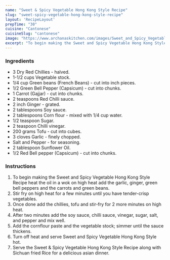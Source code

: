---
name: "Sweet & Spicy Vegetable Hong Kong Style Recipe"
slug: "sweet-spicy-vegetable-hong-kong-style-recipe"
layout: 'RecipeLayout'
prepTime: "30"
cuisine: "Cantonese"
cuisineSlug: "cantonese"
image: "https://www.archanaskitchen.com/images/Sweet_and_Spicy_Vegetable_Hong_Kong_Style_Recipe-1.jpg"
excerpt: "To begin making the Sweet and Spicy Vegetable Hong Kong Style Recipe heat the oil in a wok on high heat add the garlic, ginger, green bell peppers and the carrots and green beans"
---

### Ingredients

- 3 Dry Red Chillies - halved.
- 1-1/2 cups Vegetable stock.
- 1/4 cup Green beans (French Beans) - cut into inch pieces.
- 1/2 Green Bell Pepper (Capsicum) - cut into chunks.
- 1 Carrot (Gajjar) - cut into chunks.
- 2 teaspoons Red Chilli sauce.
- 2 inch Ginger - grated.
- 2 tablespoons Soy sauce.
- 2 tablespoons Corn flour - mixed with 1/4 cup water.
- 1/2 teaspoon Sugar.
- 2 teaspoon Chilli vinegar.
- 200 grams Tofu - cut into cubes.
- 3 cloves Garlic - finely chopped.
- Salt and Pepper - for seasoning.
- 2 tablespoon Sunflower Oil.
- 1/2 Red Bell pepper (Capsicum) - cut into chunks.

### Instructions

1. To begin making the Sweet and Spicy Vegetable Hong Kong Style Recipe heat the oil in a wok on high heat add the garlic, ginger, green bell peppers and the carrots and green beans.
1. Stir fry on high heat for a few minutes until you have tender-crisp vegetables.
1. Once done add the chillies, tofu and stir-fry for 2 more minutes on high heat.
1. After two minutes add the soy sauce, chilli sauce, vinegar, sugar, salt, and pepper and mix well.
1. Add the cornflour paste and the vegetable stock; simmer until the sauce thickens.
1. Turn off heat and serve Sweet and Spicy Vegetable Hong Kong Style hot.
1. Serve the Sweet & Spicy Vegetable Hong Kong Style Recipe along with Sichuan fried Rice for a delicious asian dinner.
